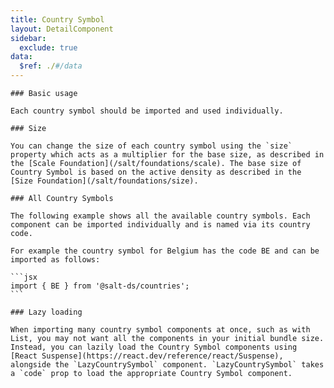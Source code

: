 ```yaml
---
title: Country Symbol
layout: DetailComponent
sidebar:
  exclude: true
data:
  $ref: ./#/data
---
```


<LivePreviewControls>
  <LivePreview componentName="country-symbol" exampleName="BasicUsage">
    
    ### Basic usage

    Each country symbol should be imported and used individually.

  </LivePreview>
  <LivePreview componentName="country-symbol" exampleName="Size">

    ### Size

    You can change the size of each country symbol using the `size` property which acts as a multiplier for the base size, as described in the [Scale Foundation](/salt/foundations/scale). The base size of Country Symbol is based on the active density as described in the [Size Foundation](/salt/foundations/size).

  </LivePreview>
  <LivePreview componentName="country-symbol" exampleName="AllCountrySymbols">

    ### All Country Symbols

    The following example shows all the available country symbols. Each component can be imported individually and is named via its country code.

    For example the country symbol for Belgium has the code BE and can be imported as follows:

    ```jsx
    import { BE } from '@salt-ds/countries';
    ```

  </LivePreview>
  <LivePreview componentName="country-symbol" exampleName="LazyLoading">

    ### Lazy loading

    When importing many country symbol components at once, such as with List, you may not want all the components in your initial bundle size. Instead, you can lazily load the Country Symbol components using [React Suspense](https://react.dev/reference/react/Suspense), alongside the `LazyCountrySymbol` component. `LazyCountrySymbol` takes a `code` prop to load the appropriate Country Symbol component.

  </LivePreview>

</LivePreviewControls>
